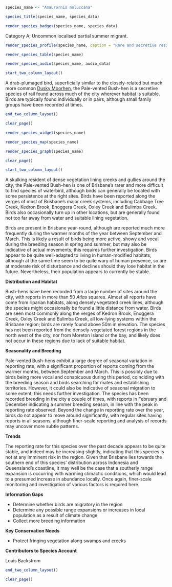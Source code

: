 ```r
species_name <- "Amaurornis moluccana"
```

```r
species_title(species_name, species_data)
```

```r
render_species_badges(species_name, species_data)
```

Category A; Uncommon localised partial summer migrant.

```r
render_species_profile(species_name, caption = "Rare and secretive resident of riparian habitats around the city. Seasonal variations in reporting rate most likely a result of this species' conspicuous calls during the breeding season but may also be indicative of annual movements.")
```

```r
render_species_table(species_name)
```

```r
render_species_audio(species_name, audio_data)
```

```r
start_two_column_layout()
```

A drab-plumaged bird, superficially similar to the closely-related but much more common [Dusky Moorhen](#dusky-moorhen-gallinula-tenebrosa), the Pale-vented Bush-hen is a secretive species of rail found across much of the city wherever habitat is suitable. Birds are typically found individually or in pairs, although small family groups have been recorded at times.

```r
end_two_column_layout()
```

```r
clear_page()
```

```r
render_species_widget(species_name)
```

```r
render_species_map(species_name)
```

```r
render_species_graph(species_name)
```

```r
clear_page()
```

```r
start_two_column_layout()
```

A skulking resident of dense vegetation lining creeks and gullies around the city, the Pale-vented Bush-hen is one of Brisbane's rarer and more difficult to find species of waterbird, although birds can generally be located with some persistence at the right sites. Birds have been reported along the verges of most of Brisbane's major creek systems, including Cabbage Tree Creek, Kedron Brook, Enoggera Creek, Oxley Creek and Bulimba Creek. Birds also occasionally turn up in other locations, but are generally found not too far away from water and suitable lining vegetation.

Birds are present in Brisbane year-round, although are reported much more frequently during the warmer months of the year between September and March. This is likely a result of birds being more active, showy and vocal during the breeding season in spring and summer, but may also be indicative of actual movements; this requires further investigation. Birds appear to be quite well-adapted to living in human-modified habitats, although at the same time seem to be quite wary of human presence, so are at moderate risk of disturbance and declines should they lose habitat in the future. Nevertheless, their population appears to currently be stable.

**Distribution and Habitat**

Bush-hens have been recorded from a large number of sites around the city, with reports in more than 50 _Atlas_ squares. Almost all reports have come from riparian habitats, along densely vegetated creek lines, although the species might occasionally be found a little distance from water. Birds are seen most commonly along the verges of Kedron Brook, Enoggera Creek, Oxley Creek and Bulimba Creek, all low-lying systems within the Brisbane region; birds are rarely found above 50m in elevation. The species has not been reported from the densely-vegetated forest regions in the north west of the city, nor from Moreton Island or the bay, and likely does not occur in these regions due to lack of suitable habitat.

**Seasonality and Breeding**

Pale-vented Bush-hens exhibit a large degree of seasonal variation in reporting rate, with a significant proportion of reports coming from the warmer months, between September and March. This is possibly due to birds being more vocal and conspicuous during this period, coinciding with the breeding season and birds searching for mates and establishing territories. However, it could also be indicative of seasonal migration to some extent; this needs further investigation. The species has been recorded breeding in the city a couple of times, with reports in February and December indicating a summer breeding season, in line with the peak in reporting rate observed. Beyond the change in reporting rate over the year, birds do not appear to move around significantly, with regular sites having reports in all seasons, although finer-scale reporting and analysis of records may uncover more subtle patterns.

**Trends**

The reporting rate for this species over the past decade appears to be quite stable, and indeed may be increasing slightly, indicating that this species is not at any imminent risk in the region. Given that Brisbane lies towards the southern end of this species' distribution across Indonesia and Queensland's coastline, it may well be the case that a southerly range expansion is occurring with warming climactic conditions, which would lead to a presumed increase in abundance locally. Once again, finer-scale monitoring and investigation of various factors is required here.

**Information Gaps**

- Determine whether birds are migratory in the region
- Determine any possible range expansions or increases in local population as a result of climate change
- Collect more breeding information

**Key Conservation Needs**

- Protect fringing vegetation along swamps and creeks

**Contributors to Species Account**

Louis Backstrom



```r
end_two_column_layout()
```

```r
clear_page()
```
